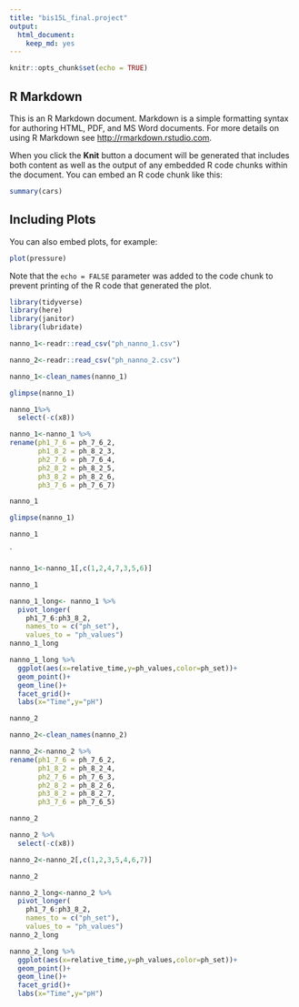 ```yaml
---
title: "bis15L_final.project"
output: 
  html_document: 
    keep_md: yes
---
```


```r
knitr::opts_chunk$set(echo = TRUE)
```

## R Markdown

This is an R Markdown document. Markdown is a simple formatting syntax for authoring HTML, PDF, and MS Word documents. For more details on using R Markdown see <http://rmarkdown.rstudio.com>.

When you click the **Knit** button a document will be generated that includes both content as well as the output of any embedded R code chunks within the document. You can embed an R code chunk like this:

```r
summary(cars)
```

## Including Plots

You can also embed plots, for example:

```r
plot(pressure)
```

Note that the `echo = FALSE` parameter was added to the code chunk to prevent printing of the R code that generated the plot.
```r
library(tidyverse)
library(here)
library(janitor)
library(lubridate)
```

```r
nanno_1<-readr::read_csv("ph_nanno_1.csv")
```
```r
nanno_2<-readr::read_csv("ph_nanno_2.csv")
```
```r
nanno_1<-clean_names(nanno_1)
```

```r
glimpse(nanno_1)
```
```r
nanno_1%>%
  select(-c(x8))
```
```r
nanno_1<-nanno_1 %>% 
rename(ph1_7_6 = ph_7_6_2,
       ph1_8_2 = ph_8_2_3,
       ph2_7_6 = ph_7_6_4,
       ph2_8_2 = ph_8_2_5,
       ph3_8_2 = ph_8_2_6, 
       ph3_7_6 = ph_7_6_7)
```
```r
nanno_1
```
```r
glimpse(nanno_1)
```

```r
nanno_1
```
`
```r
nanno_1<-nanno_1[,c(1,2,4,7,3,5,6)]
```
```r
nanno_1
```
```r
nanno_1_long<- nanno_1 %>% 
  pivot_longer( 
    ph1_7_6:ph3_8_2,
    names_to = c("ph_set"),
    values_to = "ph_values")
nanno_1_long
```
```r
nanno_1_long %>% 
  ggplot(aes(x=relative_time,y=ph_values,color=ph_set))+
  geom_point()+
  geom_line()+
  facet_grid()+
  labs(x="Time",y="pH")
```


```r
nanno_2
```
```r
nanno_2<-clean_names(nanno_2)
```
```r
nanno_2<-nanno_2 %>% 
rename(ph1_7_6 = ph_7_6_2,
       ph1_8_2 = ph_8_2_4,
       ph2_7_6 = ph_7_6_3,
       ph2_8_2 = ph_8_2_6,
       ph3_8_2 = ph_8_2_7, 
       ph3_7_6 = ph_7_6_5)
```
```r
nanno_2
```
```r
nanno_2 %>% 
  select(-c(x8))
```
```r
nanno_2<-nanno_2[,c(1,2,3,5,4,6,7)]
```
```r
nanno_2
```
```r
nanno_2_long<-nanno_2 %>% 
  pivot_longer( 
    ph1_7_6:ph3_8_2,
    names_to = c("ph_set"),
    values_to = "ph_values")
nanno_2_long
```
```r
nanno_2_long %>% 
  ggplot(aes(x=relative_time,y=ph_values,color=ph_set))+
  geom_point()+
  geom_line()+
  facet_grid()+
  labs(x="Time",y="pH")
```





